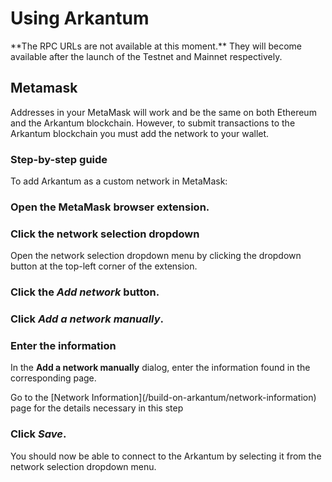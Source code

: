 
# Using Arkantum

<Callout emoji="🚧">
  **The RPC URLs are not available at this moment.** They will become available
  after the launch of the Testnet and Mainnet respectively.
</Callout>

## Metamask

Addresses in your MetaMask will work and be the same on both Ethereum and the Arkantum blockchain. However, to submit transactions to the Arkantum blockchain you must add the network to your wallet.

### Step-by-step guide

To add Arkantum as a custom network in MetaMask:

<Steps>

### Open the MetaMask browser extension.

### Click the network selection dropdown

Open the network selection dropdown menu by clicking the dropdown button at the top-left corner of the extension.

### Click the _Add network_ button.

### Click _Add a network manually_.

### Enter the information

In the **Add a network manually** dialog, enter the information found in the corresponding page.

<Callout type="info" emoji="ℹ️">
  Go to the [Network Information](/build-on-arkantum/network-information) page for the details necessary in this step
</Callout>

### Click _Save_.

</Steps>

<Callout emoji="✨">
  You should now be able to connect to the Arkantum by selecting it from the
  network selection dropdown menu.
</Callout>
